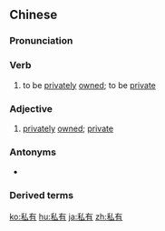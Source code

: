 ==Chinese==
{{zh-forms}}

===Pronunciation===
{{zh-pron
|m=sīyǒu
|c=si1 jau5
|mn=qz:sir-iú/tw,xm,zz:su-iú
|cat=v,a
}}

===Verb===
{{zh-verb}}

# to be [[privately]] [[owned]]; to be [[private]]

===Adjective===
{{zh-adj}}

# {{lb|zh|attributive}} [[privately]] [[owned]]; [[private]]
#: {{zh-x|土地 私有 制度|system of '''private''' land ownership}}

===Antonyms===
* {{zh-l|公有}}

===Derived terms===
{{zh-der|私有財產|私有物|私有制}}

{{zh-cat|Intermediate}}

[[ko:私有]]
[[hu:私有]]
[[ja:私有]]
[[zh:私有]]